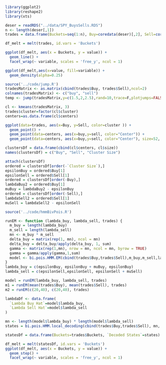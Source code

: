 \chapter{Empirical Data Analysis}
```r
library(ggplot2)
library(reshape2)
library(xts)
```


```r
deser = readRDS("../data/SPY_BuysSells.RDS")
n <- length(deser[,1])
trades = data.frame(Buckets=seq(1:n), Buy=coredata(deser)[,2], Sell=coredata(deser)[,3])

df_melt = melt(trades, id.vars = 'Buckets')

```
```r
ggplot(df_melt, aes(x = Buckets, y = value)) +
  geom_line() +
  facet_wrap(~ variable, scales = 'free_y', ncol = 1)

ggplot(df_melt,aes(x=value, fill=variable)) + 
  geom_density(alpha=0.25)

```
```r
source('../code/jump.R')
tradesMatrix <- as.matrix(cbind(trades$Buy, trades$Sell),ncol=2)
colnames(tradesMatrix) <- c("buy", "sell")
temp <- jump(tradesMatrix,y=c(1.5,2,2.5),rand=10,trace=F,plotjumps=FALSE)

cl <- kmeans(tradesMatrix, 3)
trades$cluster=factor(cl$cluster)
centers=as.data.frame(cl$centers)

```
```r
ggplot(data=trades, aes(x=Buy, y=Sell, color=cluster )) +
  geom_point() +
  geom_point(data=centers, aes(x=buy,y=sell, color="Center")) +
  geom_point(data=centers, aes(x=buy,y=sell, color="Center"), size=52, alpha=.3, show_guide=FALSE)
```

```r
clustersDf = data.frame(cbind(cl$centers, cl$size))
names(clustersDf) = c("Buy", "Sell", "Cluster Size")

attach(clustersDf)
ordered = clustersDf[order(-`Cluster Size`),]
epsilonBuy = ordered$Buy[1]
epsilonSell = ordered$Sell[1]
ordered = clustersDf[order(-Buy),]
lambdaBuy2 = ordered$Buy[1]
muBuy = lambdaBuy2 - epsilonBuy
ordered = clustersDf[order(-Sell),]
lambdaSell2 = ordered$Sell[1]
muSell = lambdaSell2 - epsilonSell

```
```r
source('../code/hmmBivPois.R')

runEM <- function (lambda_buy, lambda_sell, trades) {
  m_buy = length(lambda_buy)
  m_sell = length(lambda_sell)
  mn <- m_buy * m_sell
  delta_buy = matrix(rep(1, mn), ncol = mn)
  delta_buy = delta_buy/apply(delta_buy, 1, sum)
  gamma <- matrix(rep(1,mn), nrow = mn, ncol = mn, byrow = TRUE)
  gamma = gamma/apply(gamma,1,sum)
  model <- bi.pois.HMM.EM(cbind(trades$Buy,trades$Sell),m_buy,m_sell,lambda_buy,lambda_sell,gamma,delta_buy)
}
lambda_buy = c(epsilonBuy, epsilonBuy + muBuy, epsilonBuy)
lambda_sell = c(epsilonSell,epsilonSell, epsilonSell + muSell)

model = runEM(lambda_buy, lambda_sell, trades)
m1 = runEM(mean(trades$Buy), mean(trades$Sell), trades)
m2 = runEM(c(20,40), c(20,40), trades)

lambdaDf <- data.frame(
  `Lambda Buy Hat`=model$lambda_buy,
  `Lambda Sell Hat`=model$lambda_sell
)

mn <- length(model$lambda_buy) * length(model$lambda_sell)
states = bi.pois.HMM.local_decoding(cbind(trades$Buy,trades$Sell), mn, model$lambda_buy, model$lambda_sell,model$gamma)

statesDf = data.frame(Buckets=trades$Buckets, `Decoded States`=states)

```
```r
df_melt = melt(statesDf, id.vars = 'Buckets')
ggplot(df_melt, aes(x = Buckets, y = value)) +
  geom_step() +
  facet_wrap(~ variable, scales = 'free_y', ncol = 1)

```

